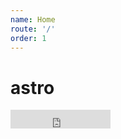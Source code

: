 ```yaml
---
name: Home
route: '/'
order: 1
---
```



<Fragment>
  <h1>
    astro
  </h1>

  <iframe
    src="https://ghbtns.com/github-btn.html?user=magnetis&repo=astro&type=star&count=true&size=large"
    frameBorder="0"
    scrolling="0"
    width="160px"
    height="30px"
  />

  <iframe
    src="https://ghbtns.com/github-btn.html?user=magnetis&repo=astro&type=fork&count=true&size=large"
    frameBorder="0"
    scrolling="0"
    width="160px"
    height="30px"
  />

  <p>
    Made for <b>Magnetis'</b> designers, developers, product managers, data analysts, data scientists, stakeholders and enthusiasts, <b>Astro</b> helps us protect the brand concepts, elevate consistency of user experience and increase the speed and efficiency of how we design and build products for our customers.
  </p>

  <h2>
    manifesto
  </h2>

  <p>
    We believe that a good user experience is built with <b>consistent design</b> well defined <b>visual and interaction patterns</b> carefully built <b>emotions</b> and <b>made for all</b>.
    Therefore, Astro is essentially:
  </p>

  <div className="intro-box">
    <div>
      <h3>
      atomic
      </h3>

      <p>
        Astro is built based on <b>Atomic Design</b>, so our designers and developers can use its style set and components to enhance our product interface, as a <b>modular system</b> that can be easily <b>managed and updated</b>.
      </p>

    </div>

    <div>
      <h3>
      open
      </h3>

      <p>
        Magnetis believes that good design and experiences can <b>impact the product market and society itself</b>. Our <b>design and code assets are open</b> so we can contribute to the community and help new product teams.
      </p>

    </div>

    <div>
      <h3>
      accessible
      </h3>
      
      <p>
        Design is meant to be <b>for all</b>. Astro style and components follow basic recommendations from the <b>WCAG 2.0 guidelines</b> for accessibility, with tested contrast ratios and good practices in legibility.
      </p>
      <a href="https://www.w3.org/TR/WCAG21/">
      See WCAG 2.0 >>
      </a>
    </div>
  </div>

</Fragment>


### install

* Add Astro as a dependency:

```json
  “dependencies”: {
    “@magnetis/astro”: “git+ssh://github.com/magnetis/astro.git”
  }
```

* Get our font links in the [Typography page](https://magnetis.github.io/astro/#/docs-typography) and load them in your project.

[Read install docs](https://github.com/magnetis/astro/blob/master/README.md#adding-astro-to-your-project)

### usage

* Astro components are atomic and can be used in isolation.

```jsx
  import '../src/index.css';

  <button className="btn btn--uranus btn--medium">
    primary
  </button>
```

[Read usage docs](https://github.com/magnetis/astro/blob/master/README.md#using-astro)

### contribute
* Fork Astro and `yarn install`

<iframe
  src="https://ghbtns.com/github-btn.html?user=magnetis&repo=astro&type=fork&count=true&size=large"
  frameBorder="0"
  scrolling="0"
  width="160px"
  height="30px"
/>

* Run `yarn docz:dev` and visit [localhost:3000](http://localhost:3000/)

[Read contributing guide](https://github.com/magnetis/astro/blob/master/CONTRIBUTING.md)